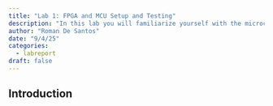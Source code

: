 ```yaml
---
title: "Lab 1: FPGA and MCU Setup and Testing"
description: "In this lab you will familiarize yourself with the microcontroller unit (MCU) and field-programmable gate array (FPGA) development boards we will be using this semester."
author: "Roman De Santos"
date: "9/4/25"
categories:
  - labreport
draft: false
---
```


## Introduction